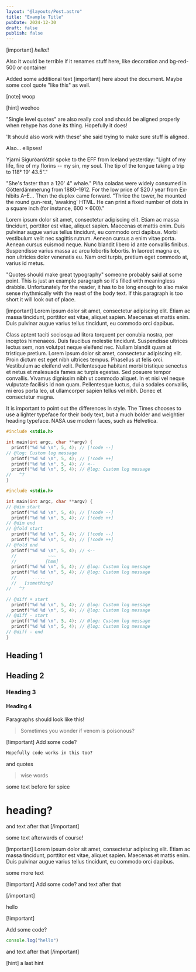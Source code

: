 ```yaml
---
layout: "@layouts/Post.astro"
title: "Example Title"
pubDate: 2024-12-30
draft: false
publish: false
---
```


[important] *hello!!*

Also it would be terrible if it renames stuff here, like decoration and bg-red-500 or container

Added some additional text [important] here about the document. Maybe some cool quote "like this" as well.

[note] woop

[hint] weehoo

"Single level quotes" are also really cool and should be aligned properly when rehype has done its thing. Hopefully it does!

'It should also work with these' she said trying to make sure stuff is aligned.

Also... ellipses!

Yjarni Sigurðardóttir spoke to the EFF from Iceland yesterday: "Light of my life, fire of my florins -- my sin, my soul. The tip of the tongue taking a trip to 118° 19' 43.5"."

"She's faster than a 120' 4" whale." Piña co­ladas were widely consumed in Götterdämmerung from 1880–1912. For the low price of $20 / year from Ex­hi­bits A–E... Then the duplex came forward. "Thrice the tower, he mounted the round gun-rest, 'awaking' HTML. He can print a fixed num­ber of dots in a square inch (for in­stance, 600 × 600)."


Lorem ipsum dolor sit amet, consectetur adipiscing elit. Etiam ac massa tincidunt, porttitor est vitae, aliquet sapien. Maecenas et mattis enim. Duis pulvinar augue varius tellus tincidunt, eu commodo orci dapibus. Morbi vestibulum velit nec sagittis rutrum. Aenean cursus a enim vitae porta. Aenean cursus euismod neque. Nunc blandit libero id ante convallis finibus. Suspendisse varius massa ac arcu lobortis lobortis. In laoreet magna ex, non ultricies dolor venenatis eu. Nam orci turpis, pretium eget commodo at, varius id metus. 

"Quotes should make great typography" someone probably said at some point. This is just an example paragraph so it's filled with meaningless drabble. Unfortunately for the reader, it has to be long enough to also make sense rhythmically with the reast of the body text. If this paragraph is too short it will look out of place.

[important] Lorem ipsum dolor sit amet, consectetur adipiscing elit. Etiam ac massa tincidunt, porttitor est vitae, aliquet sapien. Maecenas et mattis enim. Duis pulvinar augue varius tellus tincidunt, eu commodo orci dapibus. 

Class aptent taciti sociosqu ad litora torquent per conubia nostra, per inceptos himenaeos. Duis faucibus molestie tincidunt. Suspendisse ultrices lectus sem, non volutpat neque eleifend nec. Nullam blandit quam at tristique pretium. Lorem ipsum dolor sit amet, consectetur adipiscing elit. Proin dictum est eget nibh ultrices tempus. Phasellus ut felis orci. Vestibulum ac eleifend velit. Pellentesque habitant morbi tristique senectus et netus et malesuada fames ac turpis egestas. Sed posuere tempor convallis. Vivamus dignissim nibh ut commodo aliquet. In et nisi vel neque vulputate facilisis id non quam. Pellentesque luctus, dui a sodales convallis, mi eros porta leo, ut ullamcorper sapien tellus vel nibh. Donec et consectetur magna.

It is important to point out the differences in style. The Times chooses to use a lighter typeface for their body text, but a much bolder and weightier heading typeface. <abbr class="smallcaps">NASA</abbr> use modern faces, such as Helvetica.


```c twoslash
#include <stdio.h>

int main(int argc, char **argv) {
  printf("%d %d \n", 5, 4); // [!code --]
// @log: Custom log message
  printf("%d %d \n", 5, 4); // [!code ++]
  printf("%d %d \n", 5, 4); // <--
  printf("%d %d \n", 5, 4); // @log: Custom log message
//   ^?
}
```

```c annotate
#include <stdio.h>

int main(int argc, char **argv) {
// @dim start
  printf("%d %d \n", 5, 4); // [!code --]
  printf("%d %d \n", 5, 4); // [!code ++]
// @dim end
// @fold start
  printf("%d %d \n", 5, 4); // [!code --]
  printf("%d %d \n", 5, 4); // [!code ++]
// @fold end
  printf("%d %d \n", 5, 4); // <--
  //            ~~~
  //           [hmm]
  printf("%d %d \n", 5, 4); // @log: Custom log message
  printf("%d %d \n", 5, 4); // @log: Custom log message
  //      .....
  //   [something]
//   ^?

// @diff + start
  printf("%d %d \n", 5, 4); // @log: Custom log message
  printf("%d %d \n", 5, 4); // @log: Custom log message
// @diff - start
  printf("%d %d \n", 5, 4); // @log: Custom log message
  printf("%d %d \n", 5, 4); // @log: Custom log message
// @diff - end
}
```

## Heading 1
## Heading 2
### Heading 3
#### Heading 4

Paragraphs should look like this!

> Sometimes you wonder if venom is poisonous?

[!important] 
Add some code? 

```css annotate
Hopefully code works in this too?
```

and quotes

> wise words

some text before for spice

# heading?

and text after that
[/important]

some text afterwards of course!


[important] Lorem ipsum dolor sit amet, consectetur adipiscing elit. Etiam ac massa tincidunt, porttitor est vitae, aliquet sapien. Maecenas et mattis enim. Duis pulvinar augue varius tellus tincidunt, eu commodo orci dapibus. 


some more text

[!important] 
Add some code? 
and text after that

[/important]

hello

[!important] 

Add some code?
```js
console.log("hello")
```
and text after that
[/important]

[hint] a last hint
